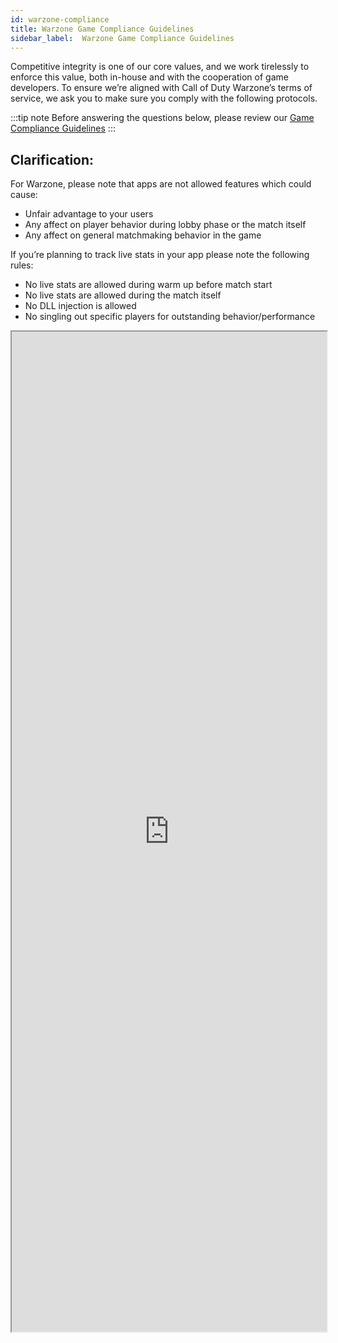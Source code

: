 ```yaml
---
id: warzone-compliance
title: Warzone Game Compliance Guidelines
sidebar_label:  Warzone Game Compliance Guidelines
---
```


Competitive integrity is one of our core values, and we work tirelessly to enforce this value, both in-house and with the cooperation of game developers. 
To ensure we’re aligned with Call of Duty Warzone’s terms of service, we ask you to make sure you comply with the following protocols.

:::tip note
Before answering the questions below, please review our [Game Compliance Guidelines](https://overwolf.github.io/docs/start/game-compliance-guiding-principles)
:::

## Clarification: 
For Warzone,  please note that apps are not allowed features which could cause:
* Unfair advantage to your users
* Any affect on player behavior during lobby phase or the match itself
* Any affect on general matchmaking behavior in the game

If you’re planning to track live stats in your app please note the following rules:
* No live stats are allowed during warm up before match start
* No live stats are allowed during the match itself 
* No DLL injection is allowed 
* No singling out specific players for outstanding behavior/performance

<iframe src="https://forms.monday.com/forms/embed/22a901e0adfeec67dbde029b3552d21e" width="100%" height="1600px"> </iframe>


